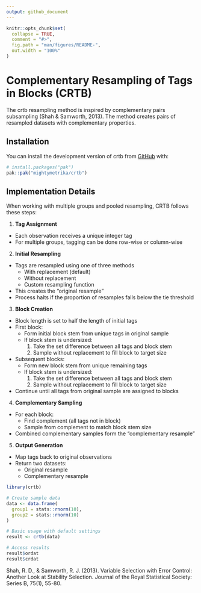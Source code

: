 ```yaml
---
output: github_document
---
```


<!-- README.md is generated from README.Rmd. Please edit that file -->

```r
knitr::opts_chunk$set(
  collapse = TRUE,
  comment = "#>",
  fig.path = "man/figures/README-",
  out.width = "100%"
)
```

# Complementary Resampling of Tags in Blocks (CRTB)

<!-- badges: start -->
<!-- badges: end -->

The crtb resampling method is inspired by complementary pairs subsampling (Shah & Samworth, 2013). The method creates pairs of resampled datasets with complementary properties.

## Installation

You can install the development version of crtb from [GitHub](https://github.com/) with:

``` r
# install.packages("pak")
pak::pak("mightymetrika/crtb")
```

## Implementation Details

When working with multiple groups and pooled resampling, CRTB follows these steps:

1. **Tag Assignment**
  - Each observation receives a unique integer tag
  - For multiple groups, tagging can be done row-wise or column-wise
 
2. **Initial Resampling**
  - Tags are resampled using one of three methods
    - With replacement (default)
    - Without replacement
    - Custom resampling function
  - This creates the "original resample"
  - Process halts if the proportion of resamples falls below the tie threshold

3. **Block Creation**
  - Block length is set to half the length of initial tags
  - First block:
    - Form initial block stem from unique tags in original sample
    - If block stem is undersized:
      1. Take the set difference between all tags and block stem
      2. Sample without replacement to fill block to target size
  - Subsequent blocks:
    - Form new block stem from unique remaining tags
    - If block stem is undersized:
      1. Take the set difference between all tags and block stem
      2. Sample without replacement to fill block to target size
  - Continue until all tags from original sample are assigned to blocks
 
4. **Complementary Sampling**
  - For each block:
    - Find complement (all tags not in block)
    - Sample from complement to match block stem size
  - Combined complementary samples form the "complementary resample"
 
5. **Output Generation**
  - Map tags back to original observations
  - Return two datasets:
    - Original resample
    - Complementary resample

```r
library(crtb)

# Create sample data
data <- data.frame(
  group1 = stats::rnorm(10),
  group2 = stats::rnorm(10)
)

# Basic usage with default settings
result <- crtb(data)

# Access results
result$ordat
result$crdat
```


Shah, R. D., & Samworth, R. J. (2013). Variable Selection with Error Control: Another Look at Stability Selection. Journal of the Royal Statistical Society: Series B, 75(1), 55-80.
